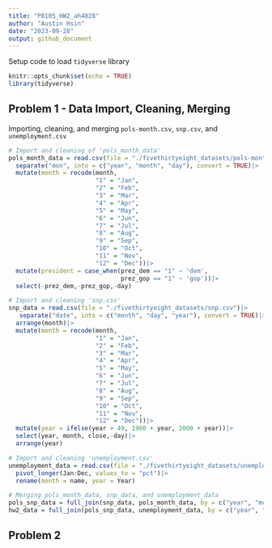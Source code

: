 ```yaml
---
title: "P8105_HW2_ah4028"
author: "Austin Hsin"
date: "2023-09-28"
output: github_document
---
```


Setup code to load `tidyverse` library

```r
knitr::opts_chunk$set(echo = TRUE)
library(tidyverse)
```

## Problem 1 - Data Import, Cleaning, Merging

Importing, cleaning, and merging `pols-month.csv`, `snp.csv`, and `unemployment.csv`

```r
# Import and cleaning of 'pols_month_data'
pols_month_data = read.csv(file = "./fivethirtyeight_datasets/pols-month.csv")|>
  separate("mon", into = c("year", "month", "day"), convert = TRUE)|>
  mutate(month = recode(month, 
                        "1" = "Jan",
                        "2" = "Feb",
                        "3" = "Mar",
                        "4" = "Apr",
                        "5" = "May",
                        "6" = "Jun",
                        "7" = "Jul",
                        "8" = "Aug",
                        "9" = "Sep",
                        "10" = "Oct",
                        "11" = "Nov",
                        "12" = "Dec"))|>
  mutate(president = case_when(prez_dem == "1" ~ 'dem',
                               prez_gop == "1" ~ 'gop'))|>
  select(-prez_dem,-prez_gop,-day)

# Import and cleaning 'snp.csv'
snp_data = read.csv(file = "./fivethirtyeight_datasets/snp.csv")|>
   separate("date", into = c("month", "day", "year"), convert = TRUE)|>
  arrange(month)|>
  mutate(month = recode(month, 
                        "1" = "Jan",
                        "2" = "Feb",
                        "3" = "Mar",
                        "4" = "Apr",
                        "5" = "May",
                        "6" = "Jun",
                        "7" = "Jul",
                        "8" = "Aug",
                        "9" = "Sep",
                        "10" = "Oct",
                        "11" = "Nov",
                        "12" = "Dec"))|>
  mutate(year = ifelse(year > 49, 1900 + year, 2000 + year))|>
  select(year, month, close,-day)|>
  arrange(year)

# Import and cleaning 'unemployment.csv'
unemployment_data = read.csv(file = "./fivethirtyeight_datasets/unemployment.csv")|>
  pivot_longer(Jan:Dec, values_to = "pct")|>
  rename(month = name, year = Year)

# Merging pols_month_data, snp_data, and unemployment_data
pols_snp_data = full_join(snp_data, pols_month_data, by = c("year", "month"))
hw2_data = full_join(pols_snp_data, unemployment_data, by = c("year", "month"))
```
## Problem 2


```r

```

